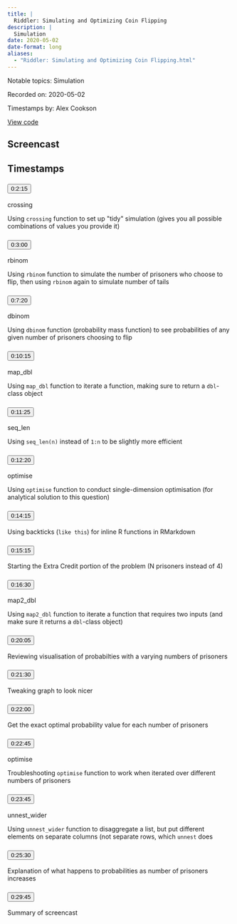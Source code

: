 ```yaml
---
title: |
  Riddler: Simulating and Optimizing Coin Flipping
description: |
  Simulation
date: 2020-05-02
date-format: long
aliases:
  - "Riddler: Simulating and Optimizing Coin Flipping.html"
---
```


Notable topics: Simulation

Recorded on: 2020-05-02

Timestamps by: Alex Cookson

[View code](https://github.com/dgrtwo/data-screencasts/blob/master/riddler-prisoner-coin-flip.Rmd)

## Screencast

<div id="yt-player" data-video-id="nmS3UZSWYRo"></div>

## Timestamps

```{=html}
<div id="topics">
  <div class="topic">
    <h3 id="ts-135">
      <button class="btn btn-link btn-timestamp" onClick="playerSkipToTimestamp(135, this)">0:2:15</button>
    </h3>
    <div class="topic_badges"><div><span class="badge-functions badge bg-info">crossing</span></div><div></div></div>
    <div class="topic_description">
      <p>Using <code>crossing</code> function to set up &quot;tidy&quot; simulation (gives you all possible combinations of values you provide it)</p>

    </div>
  </div>
  <div class="topic">
    <h3 id="ts-180">
      <button class="btn btn-link btn-timestamp" onClick="playerSkipToTimestamp(180, this)">0:3:00</button>
    </h3>
    <div class="topic_badges"><div><span class="badge-functions badge bg-info">rbinom</span></div><div></div></div>
    <div class="topic_description">
      <p>Using <code>rbinom</code> function to simulate the number of prisoners who choose to flip, then using <code>rbinom</code> again to simulate number of tails</p>

    </div>
  </div>
  <div class="topic">
    <h3 id="ts-440">
      <button class="btn btn-link btn-timestamp" onClick="playerSkipToTimestamp(440, this)">0:7:20</button>
    </h3>
    <div class="topic_badges"><div><span class="badge-functions badge bg-info">dbinom</span></div><div></div></div>
    <div class="topic_description">
      <p>Using <code>dbinom</code> function (probability mass function) to see probabilities of any given number of prisoners choosing to flip</p>

    </div>
  </div>
  <div class="topic">
    <h3 id="ts-615">
      <button class="btn btn-link btn-timestamp" onClick="playerSkipToTimestamp(615, this)">0:10:15</button>
    </h3>
    <div class="topic_badges"><div><span class="badge-functions badge bg-info">map_dbl</span></div><div></div></div>
    <div class="topic_description">
      <p>Using <code>map_dbl</code> function to iterate a function, making sure to return a <code>dbl</code>-class object</p>

    </div>
  </div>
  <div class="topic">
    <h3 id="ts-685">
      <button class="btn btn-link btn-timestamp" onClick="playerSkipToTimestamp(685, this)">0:11:25</button>
    </h3>
    <div class="topic_badges"><div><span class="badge-functions badge bg-info">seq_len</span></div><div></div></div>
    <div class="topic_description">
      <p>Using <code>seq_len(n)</code> instead of <code>1:n</code> to be slightly more efficient</p>

    </div>
  </div>
  <div class="topic">
    <h3 id="ts-740">
      <button class="btn btn-link btn-timestamp" onClick="playerSkipToTimestamp(740, this)">0:12:20</button>
    </h3>
    <div class="topic_badges"><div><span class="badge-functions badge bg-info">optimise</span></div><div></div></div>
    <div class="topic_description">
      <p>Using <code>optimise</code> function to conduct single-dimension optimisation (for analytical solution to this question)</p>

    </div>
  </div>
  <div class="topic">
    <h3 id="ts-855">
      <button class="btn btn-link btn-timestamp" onClick="playerSkipToTimestamp(855, this)">0:14:15</button>
    </h3>
    <div class="topic_badges"><div></div><div></div></div>
    <div class="topic_description">
      <p>Using backticks (<code>like this</code>) for inline R functions in RMarkdown</p>

    </div>
  </div>
  <div class="topic">
    <h3 id="ts-915">
      <button class="btn btn-link btn-timestamp" onClick="playerSkipToTimestamp(915, this)">0:15:15</button>
    </h3>
    <div class="topic_badges"><div></div><div></div></div>
    <div class="topic_description">
      <p>Starting the Extra Credit portion of the problem (N prisoners instead of 4)</p>

    </div>
  </div>
  <div class="topic">
    <h3 id="ts-990">
      <button class="btn btn-link btn-timestamp" onClick="playerSkipToTimestamp(990, this)">0:16:30</button>
    </h3>
    <div class="topic_badges"><div><span class="badge-functions badge bg-info">map2_dbl</span></div><div></div></div>
    <div class="topic_description">
      <p>Using <code>map2_dbl</code> function to iterate a function that requires two inputs (and make sure it returns a <code>dbl</code>-class object)</p>

    </div>
  </div>
  <div class="topic">
    <h3 id="ts-1205">
      <button class="btn btn-link btn-timestamp" onClick="playerSkipToTimestamp(1205, this)">0:20:05</button>
    </h3>
    <div class="topic_badges"><div></div><div></div></div>
    <div class="topic_description">
      <p>Reviewing visualisation of probabilties with a varying numbers of prisoners</p>

    </div>
  </div>
  <div class="topic">
    <h3 id="ts-1290">
      <button class="btn btn-link btn-timestamp" onClick="playerSkipToTimestamp(1290, this)">0:21:30</button>
    </h3>
    <div class="topic_badges"><div></div><div></div></div>
    <div class="topic_description">
      <p>Tweaking graph to look nicer</p>

    </div>
  </div>
  <div class="topic">
    <h3 id="ts-1320">
      <button class="btn btn-link btn-timestamp" onClick="playerSkipToTimestamp(1320, this)">0:22:00</button>
    </h3>
    <div class="topic_badges"><div></div><div></div></div>
    <div class="topic_description">
      <p>Get the exact optimal probability value for each number of prisoners</p>

    </div>
  </div>
  <div class="topic">
    <h3 id="ts-1365">
      <button class="btn btn-link btn-timestamp" onClick="playerSkipToTimestamp(1365, this)">0:22:45</button>
    </h3>
    <div class="topic_badges"><div><span class="badge-functions badge bg-info">optimise</span></div><div></div></div>
    <div class="topic_description">
      <p>Troubleshooting <code>optimise</code> function to work when iterated over different numbers of prisoners</p>

    </div>
  </div>
  <div class="topic">
    <h3 id="ts-1425">
      <button class="btn btn-link btn-timestamp" onClick="playerSkipToTimestamp(1425, this)">0:23:45</button>
    </h3>
    <div class="topic_badges"><div><span class="badge-functions badge bg-info">unnest_wider</span></div><div></div></div>
    <div class="topic_description">
      <p>Using <code>unnest_wider</code> function to disaggregate a list, but put different elements on separate columns (not separate rows, which <code>unnest</code> does</p>

    </div>
  </div>
  <div class="topic">
    <h3 id="ts-1530">
      <button class="btn btn-link btn-timestamp" onClick="playerSkipToTimestamp(1530, this)">0:25:30</button>
    </h3>
    <div class="topic_badges"><div></div><div></div></div>
    <div class="topic_description">
      <p>Explanation of what happens to probabilities as number of prisoners increases</p>

    </div>
  </div>
  <div class="topic">
    <h3 id="ts-1785">
      <button class="btn btn-link btn-timestamp" onClick="playerSkipToTimestamp(1785, this)">0:29:45</button>
    </h3>
    <div class="topic_badges"><div></div><div></div></div>
    <div class="topic_description">
      <p>Summary of screencast</p>

    </div>
  </div>
</div>
```
     
<script>
// 2. This code loads the IFrame Player API code asynchronously.
var tag = document.createElement("script");

tag.src = "https://www.youtube.com/iframe_api";
var firstScriptTag = document.getElementsByTagName("script")[0];
firstScriptTag.parentNode.insertBefore(tag, firstScriptTag);

// 3. This function creates an <iframe> (and YouTube player)
//    after the API code downloads.
var videoId = document.getElementById("yt-player").dataset.videoId;
var player;
function onYouTubeIframeAPIReady() {
  player = new YT.Player("yt-player", {
    height: "486",
    width: "864",
    videoId: videoId,
    playerVars: {
      "playsinline": 1
    },
    events: {
      onStateChange: function(event) {
        if (event.data == YT.PlayerState.PLAYING) {
          followTimestamps()
        }
      }
    }
  });
}

function playerSkipToTimestamp(seconds, tsElement) {
  player.seekTo(seconds, true)
  tsElement.scrollIntoView()
  document.getElementById("screencast").scrollIntoView()
}

const timestamps = Array.from(document.querySelectorAll('.topic h3[id^="ts-"]'))
  .map(el => el.id.replace('ts-', ''))

function followTimestamps() {
  if (player.getPlayerState() !== 1) {
    return
  }
  const currentTime = `${Math.floor(player.getCurrentTime())}`
  if (timestamps.includes(currentTime)) {
    const el = document.getElementById(`ts-${currentTime}`)
    if (el) {
      el.scrollIntoView()
      document.getElementById("screencast").scrollIntoView()
    }
  }
  setTimeout(followTimestamps, 1000)
}
</script>
